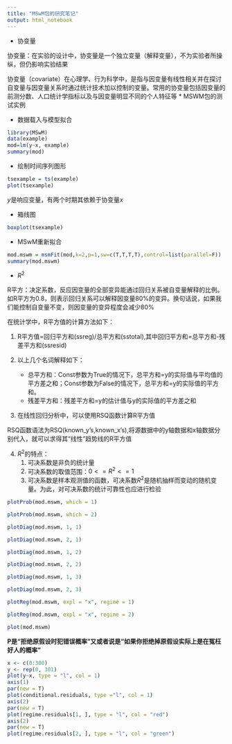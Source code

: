 ```yaml
---
title: "MSwM包的研究笔记"
output: html_notebook
---
```


* 协变量

协变量：在实验的设计中，协变量是一个独立变量（解释变量），不为实验者所操纵，但仍影响实验结果

协变量（covariate）在心理学、行为科学中，是指与因变量有线性相关并在探讨自变量与因变量关系时通过统计技术加以控制的变量。常用的协变量包括因变量的前测分数、人口统计学指标以及与因变量明显不同的个人特征等
* MSWM包的测试实例

* 数据载入与模型拟合  

```r
library(MSwM)
data(example)
mod=lm(y~x, example)
summary(mod)
```

* 绘制时间序列图形

```r
tsexample = ts(example)
plot(tsexample)
```
$y$是响应变量，有两个时期其依赖于协变量$x$  

* 箱线图

```r
boxplot(tsexample)
```
* MSwM重新拟合

```r
mod.mswm = msmFit(mod,k=2,p=1,sw=c(T,T,T,T),control=list(parallel=F))
summary(mod.mswm)
```

* $R^2$

R平方：决定系数，反应因变量的全部变异能通过回归关系被自变量解释的比例。如R平方为0.8，则表示回归关系可以解释因变量80%的变异。换句话说，如果我们能控制自变量不变，则因变量的变异程度会减少80%

在统计学中，R平方值的计算方法如下：

1. R平方值=回归平方和(ssreg)/总平方和(sstotal),其中回归平方和=总平方和-残差平方和(ssresid)

2. 以上几个名词解释如下：
    * 总平方和：Const参数为True的情况下，总平方和=y的实际值与平均值的平方差之和；Const参数为False的情况下，总平方和=y的实际值的平方和。
    * 残差平方和：残差平方和=y的估计值与y的实际值的平方差之和
  
3. 在线性回归分析中，可以使用RSQ函数计算R平方值

RSQ函数语法为RSQ(known_y's,known_x's),将源数据中的y轴数据和x轴数据分别代入，就可以求得其“线性”趋势线的R平方值

4. $R^2$的特点：
    1. 可决系数是非负的统计量
    2. 可决系数的取值范围：$0<=R^2<=1$
    3. 可决系数是样本观测值的函数，可决系数$R^2$是随机抽样而变动的随机变量。为此，对可决系数的统计可靠性也应进行检验
    
```r
plotProb(mod.mswm, which = 1)
```

```r
plotProb(mod.mswm, which = 2)
```

```r
plotDiag(mod.mswm, 1, 1)
```

```r
plotDiag(mod.mswm, 2, 1)
```

```r
plotDiag(mod.mswm, 1, 2)
```

```r
plotDiag(mod.mswm, 2, 2)
```

```r
plotDiag(mod.mswm, 1, 3)
```


```r
plotDiag(mod.mswm, 2, 3)
```

```r
plotReg(mod.mswm, expl = "x", regime = 1)
```

```r
plotReg(mod.mswm, expl = "x", regime = 2)
```

```r
plot(mod.mswm)
```
**P是“拒绝原假设时犯错误概率”又或者说是“如果你拒绝掉原假设实际上是在冤枉好人的概率”**

```r
x <- c(0:300)
y <- rep(0, 301)
plot(y~x, type = "l", col = 1)
axis(1)
par(new = T)
plot(conditional.residuals, type ="l", col = 1)
axis(2)
par(new = T)
plot(regime.residuals[1, ], type = "l", col = "red")
axis(2)
par(new = T)
plot(regime.residuals[2, ], type = "l", col = "green")
```

